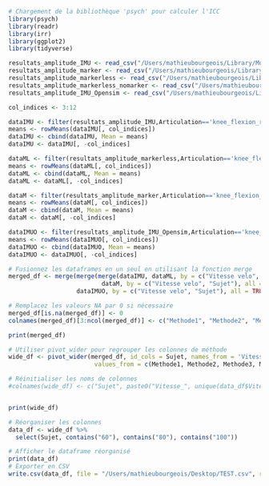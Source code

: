 ```r
# Chargement de la bibliothèque 'psych' pour calculer l'ICC
library(psych)
library(readr)
library(irr)
library(ggplot2)
library(tidyverse)
```


```r
resultats_amplitude_IMU <- read_csv("/Users/mathieubourgeois/Library/Mobile Documents/com~apple~CloudDocs/Desktop/MASTER/M1/STAGE_M1_TRAITEMENT/Stat/resultats_amplitude_IMU_Xsens.csv")
resultats_amplitude_marker <- read_csv("/Users/mathieubourgeois/Library/Mobile Documents/com~apple~CloudDocs/Desktop/MASTER/M1/STAGE_M1_TRAITEMENT/Stat/resultats_amplitude_marker.csv")
resultats_amplitude_markerless <- read_csv("/Users/mathieubourgeois/Library/Mobile Documents/com~apple~CloudDocs/Desktop/MASTER/M1/STAGE_M1_TRAITEMENT/Stat/resultats_amplitude_markerless.csv")
resultats_amplitude_markerless_nomarker <- read_csv("/Users/mathieubourgeois/Library/Mobile Documents/com~apple~CloudDocs/Desktop/MASTER/M1/STAGE_M1_TRAITEMENT/Stat/resultats_amplitude_markerless_nomarker.csv")
resultats_amplitude_IMU_Opensim <- read_csv("/Users/mathieubourgeois/Library/Mobile Documents/com~apple~CloudDocs/Desktop/MASTER/M1/STAGE_M1_TRAITEMENT/Stat/resultats_amplitude_IMU_Opensim.csv")
```

```r
col_indices <- 3:12

dataIMU <- filter(resultats_amplitude_IMU,Articulation=='knee_flexion_r')  |> select(-Articulation)
means <- rowMeans(dataIMU[, col_indices])
dataIMU <- cbind(dataIMU, Mean = means)
dataIMU <- dataIMU[, -col_indices]

dataML <- filter(resultats_amplitude_markerless,Articulation=='knee_flexion_r')  |> select(-Articulation)
means <- rowMeans(dataML[, col_indices])
dataML <- cbind(dataML, Mean = means)
dataML <- dataML[, -col_indices]

dataM <- filter(resultats_amplitude_marker,Articulation=='knee_flexion_r')  |> select(-Articulation)
means <- rowMeans(dataM[, col_indices])
dataM <- cbind(dataM, Mean = means)
dataM <- dataM[, -col_indices]

dataIMUO <- filter(resultats_amplitude_IMU_Opensim,Articulation=='knee_flexion_r')  |> select(-Articulation)
means <- rowMeans(dataIMUO[, col_indices])
dataIMUO <- cbind(dataIMUO, Mean = means)
dataIMUO <- dataIMUO[, -col_indices]
```

```r
# Fusionnez les dataframes en un seul en utilisant la fonction merge
merged_df <- merge(merge(merge(dataIMU, dataML, by = c("Vitesse velo", "Sujet"), all = TRUE),
                          dataM, by = c("Vitesse velo", "Sujet"), all = TRUE),
                   dataIMUO, by = c("Vitesse velo", "Sujet"), all = TRUE)

# Remplacez les valeurs NA par 0 si nécessaire
merged_df[is.na(merged_df)] <- 0
colnames(merged_df)[3:ncol(merged_df)] <- c("Methode1", "Methode2", "Methode3", "Methode4")

print(merged_df)

```

```r
# Utiliser pivot_wider pour regrouper les colonnes de méthode
wide_df <- pivot_wider(merged_df, id_cols = Sujet, names_from = 'Vitesse velo',
                        values_from = c(Methode1, Methode2, Methode3, Methode4))

# Réinitialiser les noms de colonnes
#colnames(wide_df) <- c("Sujet", paste0("Vitesse_", unique(data_df$Vitesse_Velo)), colnames(wide_df)[-1])


print(wide_df)

# Réorganiser les colonnes
data_df <- wide_df %>%
  select(Sujet, contains("60"), contains("80"), contains("100"))

# Afficher le dataframe réorganisé
print(data_df)
# Exporter en CSV
write.csv(data_df, file = "/Users/mathieubourgeois/Desktop/TEST.csv", row.names = FALSE)

```






